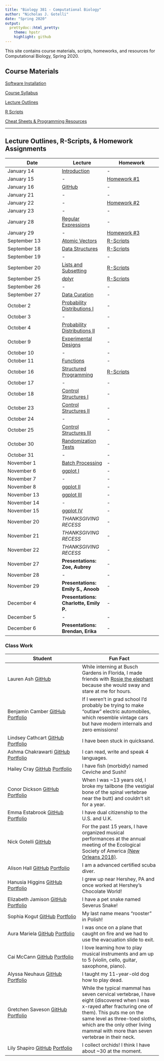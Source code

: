 ```yaml
---
title: "Biology 381 - Computational Biology"
author: "Nicholas J. Gotelli"
date: "Spring 2020"
output:
  prettydoc::html_pretty:
    theme: hpstr
    highlight: github
---
```


This site contains course materials, scripts, homeworks, and resources for Computational Biology, Spring 2020.

## Course Materials

[Software Installation](CourseMaterials/SoftwareInstallation.html)

[Course Syllabus](CourseMaterials/CourseSyllabus.html)   

[Lecture Outlines](Lectures/LectureOutlines.html)   

[R Scripts](Scripts/RScripts.html)

[Cheat Sheets & Programming Resources](CheatSheets/CheatSheets.html)

___

## Lecture Outlines, R-Scripts, & Homework Assignments

Date  | Lecture | Homework
------------- |----------- | -------------
January 14  | [Introduction](Lectures/Lecture01_F2020.html) | -  
January 15  | - | [Homework #1](Homeworks/Homework01_F2020.html)
January 16  | [GitHub](Lectures/Lecture02_F2020.html) | -  
January 21  | - | - 
January 22 | - |  [Homework #2](Homeworks/Homework02_F2020.html)
January 23  | - | -
January 28 | [Regular Expressions](Lectures/Lecture05_F2020.html) | -
January 29  |  -  | [Homework #3](Homeworks/Homework03_F2020.html)
September 13  | [Atomic Vectors](Lectures/Lecture06_F2018.html) | [R-Scripts](https://gotellilab.github.io/Bio381/Scripts/RScripts.html)  | -
September 18  | [Data Structures](Lectures/Lecture07_F2018.html)| [R-Scripts](https://gotellilab.github.io/Bio381/Scripts/RScripts.html)  | -
September 19  | - | -  | [Homework #4](Homeworks/Homework04_F2018.html)
September 20  | [Lists and Subsetting](Lectures/Lecture08_F2018.html)| [R-Scripts](https://gotellilab.github.io/Bio381/Scripts/RScripts.html)  | -
September 25  | [dplyr](Lectures/Lecture09_F2018.html)| [R-Scripts](https://gotellilab.github.io/Bio381/Scripts/RScripts.html)  | -
September 26  | - | -  | [Homework #5](Homeworks/Homework05_F2018.html)
September 27  | [Data Curation](Lectures/Lecture10_F2018.html)| -  | -
October 2  | [Probability Distributions I](Lectures/Lecture11_F2018.html)| -  | -
October 3  | - | -  | [Homework #6](Homeworks/Homework06_F2018.html)
October 4  | [Probability Distributions II](Lectures/Lecture12_F2018.html)| -  | -
October 9  | [Experimental Designs](Lectures/Lecture13_F2018.html)| -  | -
October 10  | - | -  | [Homework #7](Homeworks/Homework07_F2018.html)
October 11  | [Functions](Lectures/Lecture14_F2018.html)| -  | -
October 16  | [Structured Programming](Lectures/Lecture15_F2018.html) | [R-Scripts](https://gotellilab.github.io/Bio381/Scripts/RScripts.html)  | -
October 17  | - | -  | [Homework #8](Homeworks/Homework08_F2018.html)
October 18  | [Control Structures I](Lectures/Lecture16_F2018.html) | -  | -
October 23  | [Control Structures II](Lectures/Lecture17_F2018.html) | -  | -
October 24  | - | -  | [Homework #9](Homeworks/Homework09_F2018.html)
October 25  | [Control Structures III](Lectures/Lecture18_F2018.html) | - | -
October 30  | [Randomization Tests](Lectures/Lecture19_F2018.html) | -  | -
October 31  | - | -  | [Homework #10](Homeworks/Homework10_F2018.html)
November 1  | [Batch Processing](Lectures/Lecture20_F2018.html) | -  | -
November 6  | [ggplot I](Lectures/Lecture21_F2018.html) | -  | -
November 7  | - | -  | [Homework #11](Homeworks/Homework11_F2018.html)
November 8  | [ggplot II](Lectures/Lecture22_F2018.html) | -  | -
November 13  | [ggplot III](Lectures/Lecture23_F2018.html) | -  | -
November 14  | - | -  | Catch-up day (lab open, but no scheduled exercise)
November 15  | [ggplot IV](Lectures/Lecture24_F2018.html) | -  | -
November 20  | *THANKSGIVING RECESS* | -  | -
November 21  | *THANKSGIVING RECESS* | -  | -
November 22  | *THANKSGIVING RECESS* | -  | -
November 27  |**Presentations: Zoe, Aubrey ** | -  | -
November 28  | - | -  |**Presentations: Jessica, Suraj, Baxter, Kendra **
November 29  |**Presentations: Emily S., Anoob ** | -  | -
December 4  |**Presentations: Charlotte, Emily P.  ** | -  | -
December 5  | - | -  |**Presentations: Natalia, Emily B., Sam**
December 6  |**Presentations: Brendan, Erika ** | -  | -

### Class Work

Student  | Fun Fact
------------- | --------------
Lauren Ash  [GitHub](https://github.com/lvash)  | While interning at Busch Gardens in Florida, I made friends with [Rosie the elephant](https://cloud.githubusercontent.com/assets/15003012/22121503/61755fec-de52-11e6-9a65-16b0e926c247.jpg) because she would sway and stare at me for hours.
Benjamin Camber [GitHub](https://github.com/bencamber) [Portfolio](https://bencamber.github.io/bcamberBio381/)  | If I weren't in grad school I'd probably be trying to make "outlaw" electric automobiles, which resemble vintage cars but have modern internals and zero emissions!
Lindsey Cathcart [GitHub](https://github.com/lindseycathcart) [Portfolio](https://lindseycathcart.github.io/CathcartBio381/)  | I have been stuck in quicksand.
Ashma Chakrawarti  [GitHub](http://github.com/Ashma45) [Portfolio](http://ashma45.github.io/ChakrawartiBio381/)  | I can read, write and speak 4 languages.
Hailey Cray [GitHub](https://github.com/HVCray) [Portfolio](https://hvcray.github.io/CrayBio381/)  |  I have fish (morbidly) named Ceviche and Sushi!
Conor Dickson  [GitHub](https://github.com/ConorDickson6) [Portfolio](https://conordickson6.github.io/ConorBio381/)  |  When I was ~13 years old, I broke my tailbone (the vestigial bone of the spinal vertebrae near the butt) and couldnʻt sit for a year.
Emma Estabrook [GitHub](https://github.com/eestabro) [Portfolio]( https://eestabro.github.io/Estabrook_Bio381/)  |  I have dual citizenship to the U.S. and U.K.
Nick Gotelli [GitHub](https://github.com/GotelliLab) | For the past 15 years, I have organized musical performances at the annual meeting of the Ecological Society of America [(New Orleans 2018)](https://drive.google.com/drive/folders/1UNmrH7lHUNAcAHb1v4vcuVWjqwjCzS0f).
Alison Hall [GitHub](https://github.com/aehall26) [Portfolio](https://aehall26.github.io/HallBio381/)  |  I am a advanced certified scuba diver.
Hanusia Higgins [GitHub]( https://github.com/Hanusia) [Portfolio]( https://hanusia.github.io/HigginsBio381/)  |  I grew up near Hershey, PA and once worked at Hershey's Chocolate World!
Elizabeth Jamison [GitHub](https://github.com/ElizabethJamison) [Portfolio](https://elizabethjamison.github.io/JamisonBio381/)  | I have a pet snake named Severus Snake!
Sophia Kogut [GitHub](https://github.com/skogut) [Portfolio](https://skogut.github.io/KogutBio381/)  | My last name means “rooster” in Polish!
Aura Mariela  [GitHub](https://github.com/aalonsor15) [Portfolio](https://aalonsor15.github.io/AlonsoRodzBio381/)  | I was once on a plane that caught on fire and we had to use the evacuation slide to exit. 
Cai McCann [GitHub]( https://github.com/cmccann1/McCannBio381) [Portfolio](https://cmccann1.github.io/McCannBio381/)  |  I love learning how to play musical instruments and am up to 5 (violin, cello, guitar, saxophone, piano).
Alyssa Neuhaus [GitHub](https://github.com/apneuhaus) [Portfolio](https://apneuhaus.github.io/NeuhausBio381/)  | I taught my 11-year-old dog how to play dead.
Gretchen Saveson [GitHub](https://github.com/GretchenSav) [Portfolio](https://gretchensav.github.io/SavesonBio381/)  | While the typical mammal has seven cervical vertebrae, I have eight (discovered when I was x-rayed after fracturing one of them). This puts me on the same level as three-toed sloths, which are the only other living mammal with more than seven vertebrae in their neck.
Lily Shapiro [GitHub](https://github.com/lkshapir) [Portfolio](https://lkshapir.github.io/ShapiroBio381/)  | I collect orchids! I think I have about ~30 at the moment.


